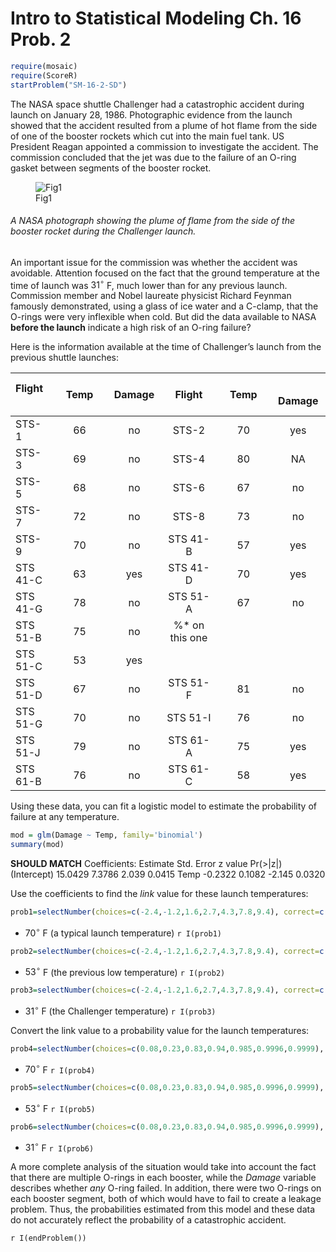 Intro to Statistical Modeling Ch. 16 Prob. 2 
========================================================
```r
require(mosaic)
require(ScoreR)
startProblem("SM-16-2-SD")
```
The NASA space shuttle Challenger had a catastrophic accident during launch on January 28, 1986.  Photographic evidence from the launch showed that the accident resulted from a plume of hot flame from the side of one of the booster rockets which cut into the main fuel tank.  US President Reagan appointed a commission to investigate the accident.  The commission concluded that the jet was due to the failure of an O-ring gasket between segments of the booster rocket.

![Fig1](440px-Challenger_STS-51-L-launch.jpg)

###### A NASA photograph showing the plume of flame from the side of the booster rocket during the Challenger launch.


An important issue for the commission was whether the accident was avoidable.  Attention focused on the fact that the ground temperature at the time of launch was $31^\circ$ F, much lower than for any previous launch. Commission member and Nobel laureate physicist Richard Feynman famously demonstrated, using a glass of ice water and a C-clamp, that the O-rings were very inflexible when cold.  But did the data available to NASA **before the launch** indicate a high risk of an
O-ring failure?

Here is the information available at the time of Challenger's launch from the previous shuttle launches:

Flight &nbsp; | &nbsp; Temp &nbsp; | &nbsp; Damage &nbsp; | &nbsp; Flight &nbsp; | &nbsp; Temp &nbsp; | &nbsp; Damage
|:---|:---:|:---:|:---:|:---:|:---:|
STS-1 | 66 | no | STS-2 | 70 | yes 
STS-3 | 69 | no | STS-4 | 80 | NA  
STS-5 | 68 | no | STS-6 | 67 | no 
STS-7 | 72 | no | STS-8 | 73 | no 
STS-9 | 70 | no | STS 41-B | 57 | yes  
STS 41-C | 63 | yes | STS 41-D | 70 | yes 
STS 41-G | 78 | no | STS 51-A | 67 | no 
STS 51-B | 75 | no | %* on this one | |
STS 51-C | 53 | yes | | |
STS 51-D | 67 | no | STS 51-F | 81 | no 
STS 51-G | 70 | no | STS 51-I | 76 | no 
STS 51-J | 79 | no | STS 61-A | 75 | yes
STS 61-B | 76 | no | STS 61-C | 58 | yes

Using these data, you can fit a logistic model to estimate the probability of failure at any temperature.  
```r
mod = glm(Damage ~ Temp, family='binomial')
summary(mod)
```
**SHOULD MATCH**
Coefficients:
            Estimate Std. Error z value Pr(>|z|)  
(Intercept)  15.0429     7.3786   2.039   0.0415
Temp         -0.2322     0.1082  -2.145   0.0320

Use the coefficients to find the *link* value for these launch temperatures: 

```r
prob1=selectNumber(choices=c(-2.4,-1.2,1.6,2.7,4.3,7.8,9.4), correct=c(-1.2), totalPts=1, name="70F")
```
* $70^\circ$ F (a typical launch temperature) `r I(prob1)`
```r
prob2=selectNumber(choices=c(-2.4,-1.2,1.6,2.7,4.3,7.8,9.4), correct=c(2.7), totalPts=1, name="53F")
```
* $53^\circ$ F (the previous low temperature) `r I(prob2)`
```r
prob3=selectNumber(choices=c(-2.4,-1.2,1.6,2.7,4.3,7.8,9.4), correct=c(7.8), totalPts=1, name="31F")
```
* $31^\circ$ F (the Challenger temperature) `r I(prob3)`

Convert the link value to a probability value for the launch temperatures:

```r
prob4=selectNumber(choices=c(0.08,0.23,0.83,0.94,0.985,0.9996,0.9999), correct=c(0.23), totalPts=1, name="70F.2")
```
* $70^\circ$ F `r I(prob4)`
```r
prob5=selectNumber(choices=c(0.08,0.23,0.83,0.94,0.985,0.9996,0.9999), correct=c(0.94), totalPts=1, name="53F.2")
```
* $53^\circ$ F `r I(prob5)`
```r
prob6=selectNumber(choices=c(0.08,0.23,0.83,0.94,0.985,0.9996,0.9999), correct=c(0.9996), totalPts=1, name="31F.2")
```
* $31^\circ$ F `r I(prob6)`


A more complete analysis of the situation would take into account the fact that there are multiple O-rings in each booster, while the *Damage* variable describes whether *any* O-ring failed.  In addition, there were two O-rings on each booster segment, both of which would have to fail to create a leakage problem.  Thus, the probabilities estimated from this model and these data do not accurately reflect the probability of a catastrophic accident.

`r I(endProblem())`
